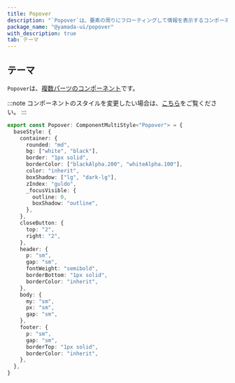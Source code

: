 ```yaml
---
title: Popover
description: "`Popover`は、要素の周りにフローティングして情報を表示するコンポーネントです。"
package_name: "@yamada-ui/popover"
with_description: true
tab: テーマ
---
```


## テーマ

`Popover`は、[複数パーツのコンポーネント](/styled-system/theming/component-styles#複数パーツのコンポーネント)です。

:::note
コンポーネントのスタイルを変更したい場合は、[こちら](/styled-system/theming/customize-theme#コンポーネントのスタイルを変更する)をご覧ください。
:::

```ts
export const Popover: ComponentMultiStyle<"Popover"> = {
  baseStyle: {
    container: {
      rounded: "md",
      bg: ["white", "black"],
      border: "1px solid",
      borderColor: ["blackAlpha.200", "whiteAlpha.100"],
      color: "inherit",
      boxShadow: ["lg", "dark-lg"],
      zIndex: "guldo",
      _focusVisible: {
        outline: 0,
        boxShadow: "outline",
      },
    },
    closeButton: {
      top: "2",
      right: "2",
    },
    header: {
      p: "sm",
      gap: "sm",
      fontWeight: "semibold",
      borderBottom: "1px solid",
      borderColor: "inherit",
    },
    body: {
      my: "sm",
      px: "sm",
      gap: "sm",
    },
    footer: {
      p: "sm",
      gap: "sm",
      borderTop: "1px solid",
      borderColor: "inherit",
    },
  },
}
```
